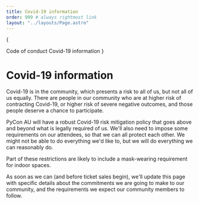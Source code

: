 ```yaml
---
title: Covid-19 information
order: 999 # always rightmost link
layout: "../layouts/Page.astro"
---
```



{

<Switcher>
  <SwitcherItem href="/conduct/">Code of conduct</SwitcherItem>
  <SwitcherItem href="/covid/" selected>
    Covid-19 information
  </SwitcherItem>
</Switcher>
}

# Covid-19 information

Covid-19 is in the community, which presents a risk to all of us, but
not all of us equally. There are people in our community who are at
higher risk of contracting Covid-19, or higher risk of severe negative
outcomes, and those people deserve a chance to participate.

PyCon AU will have a robust Covid-19 risk mitigation policy that goes
above and beyond what is legally required of us. We'll also need to
impose some requirements on our attendees, so that we can all protect
each other. We might not be able to do everything we'd like to, but we
will do everything we can reasonably do.

Part of these restrictions are likely to include a mask-wearing
requirement for indoor spaces.

As soon as we can (and before ticket sales begin), we'll update this
page with specific details about the commitments we are going to make
to our community, and the requirements we expect our community members
to follow.
